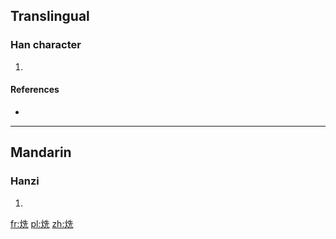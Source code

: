 ==Translingual==

===Han character===
{{Han char|rn=86|rad=火|as=06|sn=10|four=94811|canj=FHGU}}

# {{defn|Han|sort=火06}}

====References====
* {{Han ref|kx=0669.240|dkj=18995|dj=1078.260|hdz=32199.150|uh=70CD|ud=28877|bh=D276|bd=53878}}

----

==Mandarin==

===Hanzi===
{{cmn-hanzi|pin=[[xiǎn]] ([[xian3]])|wg=hsien<sup>3</sup>}}

# {{defn|lang=cmn|sort=火06}}

[[fr:烍]]
[[pl:烍]]
[[zh:烍]]